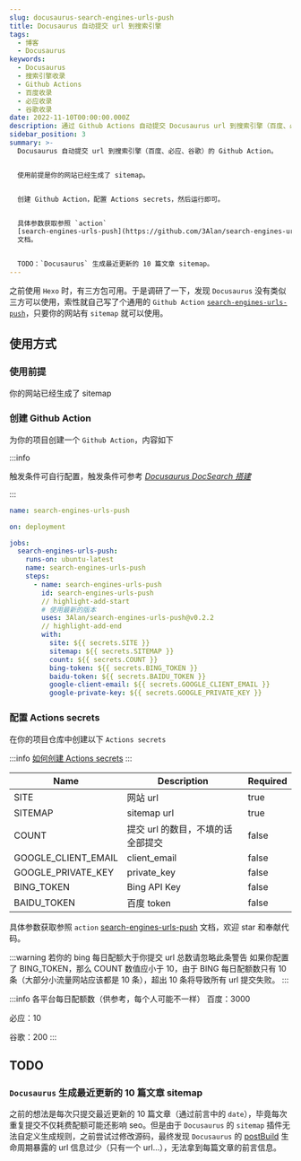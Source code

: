 ```yaml
---
slug: docusaurus-search-engines-urls-push
title: Docusaurus 自动提交 url 到搜索引擎
tags:
  - 博客
  - Docusaurus
keywords:
  - Docusaurus
  - 搜索引擎收录
  - Github Actions
  - 百度收录
  - 必应收录
  - 谷歌收录
date: 2022-11-10T00:00:00.000Z
description: 通过 Github Actions 自动提交 Docusaurus url 到搜索引擎（百度、必应、谷歌）
sidebar_position: 3
summary: >-
  Docusaurus 自动提交 url 到搜索引擎（百度、必应、谷歌）的 Github Action。


  使用前提是你的网站已经生成了 sitemap。


  创建 Github Action，配置 Actions secrets，然后运行即可。


  具体参数获取参照 `action`
  [search-engines-urls-push](https://github.com/3Alan/search-engines-urls-push)
  文档。


  TODO：`Docusaurus` 生成最近更新的 10 篇文章 sitemap。
---
```


之前使用 `Hexo` 时，有三方包可用。于是调研了一下，发现 `Docusaurus` 没有类似三方可以使用，索性就自己写了个通用的 `Github Action` [`search-engines-urls-push`](https://github.com/marketplace/actions/search-engines-urls-push)，只要你的网站有 `sitemap` 就可以使用。

## 使用方式

### 使用前提

你的网站已经生成了 sitemap

### 创建 Github Action

为你的项目创建一个 `Github Action`，内容如下

:::info

触发条件可自行配置，触发条件可参考 [_Docusaurus DocSearch 搭建_](/posts/blog-guides/docusaurus-search#创建-github-actions)

:::

```yml
name: search-engines-urls-push

on: deployment

jobs:
  search-engines-urls-push:
    runs-on: ubuntu-latest
    name: search-engines-urls-push
    steps:
      - name: search-engines-urls-push
        id: search-engines-urls-push
        // highlight-add-start
        # 使用最新的版本
        uses: 3Alan/search-engines-urls-push@v0.2.2
        // highlight-add-end
        with:
          site: ${{ secrets.SITE }}
          sitemap: ${{ secrets.SITEMAP }}
          count: ${{ secrets.COUNT }}
          bing-token: ${{ secrets.BING_TOKEN }}
          baidu-token: ${{ secrets.BAIDU_TOKEN }}
          google-client-email: ${{ secrets.GOOGLE_CLIENT_EMAIL }}
          google-private-key: ${{ secrets.GOOGLE_PRIVATE_KEY }}
```

### 配置 Actions secrets

在你的项目仓库中创建以下 `Actions secrets`

:::info
[如何创建 Actions secrets](https://docs.github.com/en/actions/security-guides/encrypted-secrets#creating-encrypted-secrets-for-a-repository)
:::

| Name                | Description                       | Required |
| ------------------- | --------------------------------- | -------- |
| SITE                | 网站 url                          | true     |
| SITEMAP             | sitemap url                       | true     |
| COUNT               | 提交 url 的数目，不填的话全部提交 | false    |
| GOOGLE_CLIENT_EMAIL | client_email                      | false    |
| GOOGLE_PRIVATE_KEY  | private_key                       | false    |
| BING_TOKEN          | Bing API Key                      | false    |
| BAIDU_TOKEN         | 百度 token                        | false    |

具体参数获取参照 `action` [search-engines-urls-push](https://github.com/3Alan/search-engines-urls-push) 文档，欢迎 star 和奉献代码。

:::warning 若你的 bing 每日配额大于你提交 url 总数请忽略此条警告
如果你配置了 BING_TOKEN，那么 COUNT 数值应小于 10，由于 BING 每日配额数只有 10 条（大部分小流量网站应该都是 10 条），超出 10 条将导致所有 url 提交失败。
:::

:::info 各平台每日配额数（供参考，每个人可能不一样）
百度：3000

必应：10

谷歌：200
:::

## TODO

### `Docusaurus` 生成最近更新的 10 篇文章 sitemap

之前的想法是每次只提交最近更新的 10 篇文章（通过前言中的 `date`），毕竟每次重复提交不仅耗费配额可能还影响 seo。但是由于 `Docusaurus` 的 `sitemap` 插件无法自定义生成规则，之前尝试过修改源码，最终发现 `Docusaurus` 的 [postBuild](https://docusaurus.io/zh-CN/docs/api/plugin-methods/lifecycle-apis#postBuild) 生命周期暴露的 url 信息过少（只有一个 url...），无法拿到每篇文章的前言信息。

